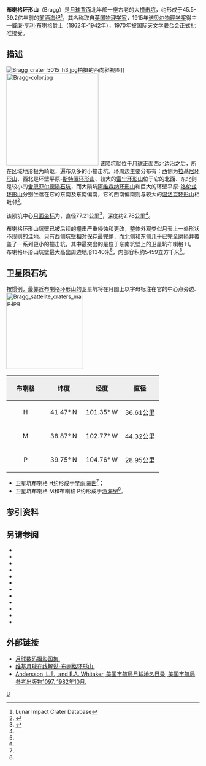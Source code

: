 {{lunar crater data|
 image=Normal bragg-large.jpg|
 caption=[[克莱门汀号|克莱门汀号]]拍摄的图像|
 latitude=42.33|
 N_or_S=N|
 longitude=103.44|
 E_or_W=W|
 diameter=77.21公里|
 depth=2.78公里|
 colong=104|
 eponym=[[威廉·亨利·布喇格|威廉·亨·布喇格]]}}
'''布喇格环形山'''（Bragg）是[[月球背面|月球背面]]北半部一座古老的大[[撞击坑|撞击坑]]，约形成于45.5-39.2亿年前的[[前酒海纪|前酒海纪]]<ref name=LICD>Lunar Impact Crater Database</ref>，其名称取自[[英国|英国]][[物理学家|物理学家]]，1915年[[诺贝尔物理学奖|诺贝尔物理学奖]]得主—[[威廉·亨利·布喇格|威廉·亨利·布喇格]][[爵士|爵士]]（1862年-1942年），1970年被[[国际天文学联合会|国际天文学联合会]]正式批准接受。

==描述==
[[Image:Bragg_crater_5015_h3.jpg|thumb]]拍摄的西向斜视图]]
[[Image:Bragg-color.jpg|240px]]
该陨坑就位于[[月球正面|月球正面]]西北边沿之后，所在区域地形极为崎岖，遍布众多的小撞击坑，环周边主要分布有：西侧为[[拉基尼环形山|拉基尼环形山]]、西北是环壁平原-[[斯特藩环形山|斯特藩环形山]]、较大的[[雷宁环形山|雷宁环形山]]位于它的北面、东北则是较小的[[舍恩菲尔德陨石坑|舍恩菲尔德陨石坑]]，而大陨坑[[阿维森纳环形山|阿维森纳环形山]]和巨大的环壁平原-[[洛伦兹环形山|洛伦兹环形山]]分别坐落在它的东南及东南偏南，它的西南偏南则与较大的[[温洛克环形山|温洛克环形山]]相毗邻<ref>{{Cite web |url=http://planetarynames.wr.usgs.gov/images/Lunar/lac_36_lo.pdf |title=Crater Bragg on the map LAC-36. |access-date=2017-03-18 |archive-date=2013-02-20 |archive-url=https://web.archive.org/web/20130220144257/http://planetarynames.wr.usgs.gov/images/Lunar/lac_36_lo.pdf |dead-url=no }}</ref>。

该陨坑中心[[月面坐标|月面坐标]]为{{Coord|42.33|N|103.44|W|globe:Moon|nogoogle=1|noosm=1}}，直径77.21公里<ref name="IAU">{{Cite web |url=http://planetarynames.wr.usgs.gov/Feature/857 |title=Directory of the International Astronomical Union |access-date=2017-03-18 |archive-date=2019-12-15 |archive-url=https://web.archive.org/web/20191215074533/https://planetarynames.wr.usgs.gov/Feature/857 |dead-url=no }}</ref>，深度约2.78公里<ref name="LICD"/>。

布喇格环形山坑壁已被后续的撞击严重侵蚀和更改，整体外观类似月表上一处形状不规则的洼地。只有西侧坑壁相对保存最完整，而北侧和东侧几乎已完全磨损并覆盖了一系列更小的撞击坑，其中最突出的是位于东南坑壁上的卫星坑布喇格 H。布喇格环形山坑壁最大高出周边地形1340米<ref name="LICD"/>，内部容积约5459立方千米<ref name="LICD"/>。

==卫星陨石坑==
按惯例，最靠近布喇格环形山的卫星坑将在月图上以字母标注在它的中心点旁边.
[[Image:Bragg_sattelite_craters_map.jpg|200px]]

{| class="wikitable"
!width="25%" style="background:#eeeeee;" |布喇格 
!width="25%" style="background:#eeeeee;" |纬度
!width="25%" style="background:#eeeeee;" |经度
!width="25%" style="background:#eeeeee;" |直径
|-
|align="center"|H
|align="center"|41.47° N
|align="center"|101.35° W
|align="center"|36.61公里
|-
|align="center"|M
|align="center"|38.87° N
|align="center"|102.77° W
|align="center"|44.32公里
|-
|align="center"|P
|align="center"|39.75° N
|align="center"|104.76° W
|align="center"|28.95公里
|}{{clear}}
* 卫星坑布喇格 H约形成于[[早雨海世|早雨海世]]<ref name="LICD"/>；
* 卫星坑布喇格 M和布喇格 P约形成于[[酒海纪|酒海纪]]<ref name="LICD"/>。

==参引资料==
{{Reflist}}

==另请参阅==
{{refbegin}}
* {{cite book
  | last1 = Andersson
  | first1 = L. E.
  | last2 = Whitaker
  | first2 = E. A.
  | authorlink2 = Ewen Whitaker
  | date = 1982
  | title = [[NASA|NASA]] Catalogue of Lunar Nomenclature
  | publisher = NASA RP-1097
  | ref = harv
  }}
* {{cite web
  | last = Blue
  | first = Jennifer
  | date = July 25, 2007
  | title = Gazetteer of Planetary Nomenclature
  | publisher = [[United_States_Geological_Survey|USGS]]
  | url = http://planetarynames.wr.usgs.gov/
  | accessdate = 2007-08-05
  | ref = harv
  | archive-date = 2018-12-25
  | archive-url = https://web.archive.org/web/20181225170157/https://planetarynames.wr.usgs.gov/
  | dead-url = no
  }}
* {{cite book
  | last1 = Bussey
  | first1 = B.
  | authorlink1 = Ben Bussey
  | last2 = Spudis
  | first2 = P.
  | authorlink2 = Paul Spudis
  | date = 2004
  | title = The Clementine Atlas of the Moon
  | publisher = Cambridge University Press
  | location = New York
  | isbn = 978-0-521-81528-4
  | ref = harv
  }}
* {{cite book
  | last1 = Cocks
  | first1 = Elijah E.
  | last2 = Cocks
  | first2 = Josiah C.
  | date = 1995
  | title = Who's Who on the Moon: A Biographical Dictionary of Lunar Nomenclature
  | url = https://archive.org/details/isbn_9780936389271
  | publisher = Tudor Publishers
  | isbn = 978-0-936389-27-1
  | ref = harv
  }}
* {{cite web
  | last = McDowell
  | first = Jonathan
  | date = July 15, 2007
  | url = http://host.planet4589.org/astro/lunar/
  | title = Lunar Nomenclature
  | publisher = Jonathan's Space Report
  | accessdate = 2007-10-24
  | ref = harv
  | archive-date = 2018-12-25
  | archive-url = https://web.archive.org/web/20181225170156/http://host.planet4589.org/astro/lunar/
  | dead-url = no
  }}
* {{cite journal| last1 = Menzel| first1 = D. H.| last2 = Minnaert| first2 = M.| last3 = Levin| first3 = B.| last4 = Dollfus| first4 = A.| last5 = Bell| first5 = B.| title = Report on Lunar Nomenclature by the Working Group of Commission 17 of the IAU| doi = 10.1007/BF00171763| journal = Space Science Reviews| volume = 12| issue = 2| pages = 136–186| date = 1971| bibcode = 1971SSRv...12..136M| ref = harv}}
* {{cite book
  | first = Patrick
  | last = Moore
  | authorlink = Patrick Moore
  | date = 2001
  | title = On the Moon
  | url = https://archive.org/details/patrickmooreonmo00patr
  | publisher = Sterling Publishing Co.
  | isbn = 978-0-304-35469-6
  | ref = harv
  }}
* {{cite book
  | first = Fred W.
  | last = Price
  | date = 1988
  | title = The Moon Observer's Handbook
  | publisher = Cambridge University Press
  | isbn = 978-0-521-33500-3
  | ref = harv
  }}
* {{cite book
  | last = Rükl
  | first = Antonín
  | authorlink = Antonín Rükl
  | date = 1990
  | title = Atlas of the Moon
  | publisher = Kalmbach Books
  | isbn = 978-0-913135-17-4
  | ref = harv
  }}
* {{cite book
  | last = Webb
  | first = Rev. T. W.
  | authorlink = Thomas William Webb
  | date = 1962
  | title = Celestial Objects for Common Telescopes
  | url = https://archive.org/details/celestialobjects00webb
  | edition = 6th revised
  | publisher = Dover
  | isbn = 978-0-486-20917-3
  | ref = harv
  }}
* {{cite book
  | first = Ewen A.
  | last = Whitaker
  | authorlink = Ewen Whitaker
  | date = 1999
  | title = Mapping and Naming the Moon
  | publisher = Cambridge University Press
  | isbn = 978-0-521-62248-6
  | ref = harv
  }}
* {{cite book
  | first = Peter T.
  | last = Wlasuk
  | date = 2000
  | title = Observing the Moon
  | publisher = Springer
  | isbn = 978-1-85233-193-1
  | ref = harv
 }}
{{refend}}

==外部链接==
*[http://www.lpi.usra.edu/resources/lunar_orbiter/bin/srch_nam.shtml?Bragg%7C0 月球数码摄影图集.] {{Wayback|url=http://www.lpi.usra.edu/resources/lunar_orbiter/bin/srch_nam.shtml?Bragg%7C0 |date=20201127014310 }}
*[http://the-moon.wikispaces.com/Bragg 维基月球在线解说-布喇格环形山.] {{Wayback|url=http://the-moon.wikispaces.com/Bragg |date=20180506200918 }}
*[http://planet4589.org/astro/lunar/RP-1097.pdf Andersson, L.E., and E.A. Whitaker, 美国宇航局月球地名目录, 美国宇航局参考出版物1097, 1982年10月.] {{Wayback|url=http://planet4589.org/astro/lunar/RP-1097.pdf |date=20141006125838 }}

[[Category:月球环形山|B]]
{{月球环形山 (A-B)}}